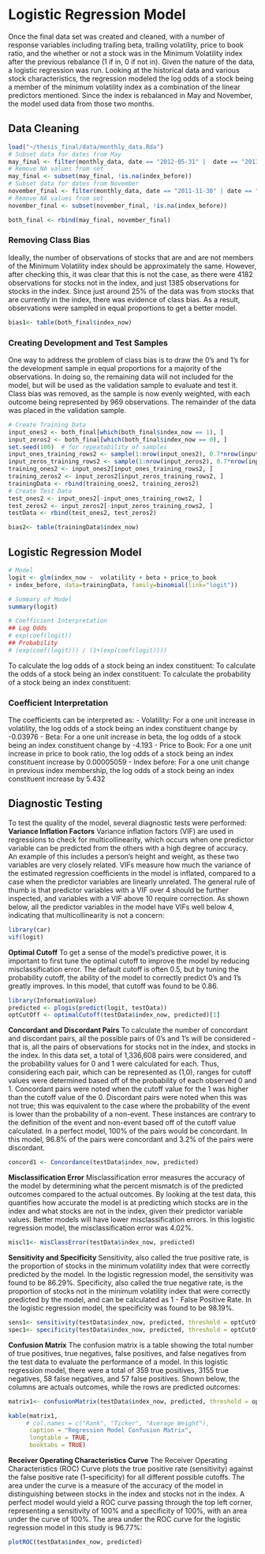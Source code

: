 # Logistic Regression Model 
Once the final data set was created and cleaned, with a number of response variables including trailing beta, trailing volatility, price to book ratio, and the whether or not a stock was in the Minimum Volatility index after the previous rebalance (1 if in, 0 if not in). Given the nature of the data, a logistic regression was run. Looking at the historical data and various stock characteristics, the regression modeled the log odds of a stock being a member of the minimum volatility index as a combination of the linear predictors mentioned. Since the index is rebalanced in May and November, the model used data from those two months.  

## Data Cleaning
```r
load("~/thesis_final/data/monthly_data.Rda")
# Subset data for dates from May
may_final <- filter(monthly_data, date == "2012-05-31" |  date == "2013-05-31"| date == "2014-05-30" | date == "2015-05-29" | date == "2016-05-31")
# Remove NA values from set
may_final <- subset(may_final, !is.na(index_before))
# Subset data for dates from November
november_final <- filter(monthly_data, date == "2011-11-30" | date == "2012-11-30"| date == "2013-11-29"| date == "2014-11-28" | date == "2015-11-30" | date == "2016-11-30")
# Remove NA values from set
november_final <- subset(november_final, !is.na(index_before))

both_final <- rbind(may_final, november_final)
```
### Removing Class Bias
Ideally, the number of observations of stocks that are and are not members of the Minimum Volatility index should be approximately the same. However, after checking this, it was clear that this is not the case, as there were 4182 observations for stocks not in the index, and just 1385 observations for stocks in the index. Since just around 25% of the data was from stocks that are currently in the index, there was evidence of class bias. As a result, observations were sampled in equal proportions to get a better model.
```r
bias1<- table(both_final$index_now)
```
### Creating Development and Test Samples
One way to address the problem of class bias is to draw the 0’s and 1’s for the development sample in equal proportions for a majority of the observations. In doing so, the remaining data will not included for the model, but will be used as the validation sample to evaluate and test it. Class bias was removed, as the sample is now evenly weighted, with each outcome being represented by 969 observations. The remainder of the data was placed in the validation sample. 

```r
# Create Training Data
input_ones2 <- both_final[which(both_final$index_now == 1), ] 
input_zeros2 <- both_final[which(both_final$index_now == 0), ]
set.seed(100)  # for repeatability of samples
input_ones_training_rows2 <- sample(1:nrow(input_ones2), 0.7*nrow(input_ones2)) 
input_zeros_training_rows2 <- sample(1:nrow(input_zeros2), 0.7*nrow(input_ones2))  
training_ones2 <- input_ones2[input_ones_training_rows2, ]  
training_zeros2 <- input_zeros2[input_zeros_training_rows2, ]
trainingData <- rbind(training_ones2, training_zeros2)   
# Create Test Data
test_ones2 <- input_ones2[-input_ones_training_rows2, ]
test_zeros2 <- input_zeros2[-input_zeros_training_rows2, ]
testData <- rbind(test_ones2, test_zeros2) 
```

```r
bias2<- table(trainingData$index_now)
```

## Logistic Regression Model 
```r
# Model
logit <- glm(index_now ~  volatility + beta + price_to_book 
+ index_before, data=trainingData, family=binomial(link="logit"))

# Summary of Model
summary(logit)
```

```r
# Coefficient Interpretation
## Log Odds
# exp(coef(logit))
## Probability 
# (exp(coef(logit))) / (1+(exp(coef(logit))))
``` 

To calculate the log odds of a stock being an index constituent:
\begin{figure}
$$ logit(p) = log(odds) = 1.858 - 0.03976 \times Volatlity - 4.193 \times Beta + 0.00005059 \times \frac{Price}{Book} + 5.432 \times Index $$
\caption{Log Odds Equation}
\end{figure}

\hfill\break
To calculate the odds of a stock being an index constituent:
\begin{figure}
$$ odds = e ^ {1.858 - 0.03976 \times Volatlity - 4.193 \times Beta + 0.00005059 \times \frac{Price}{Book} + 5.432 \times Index} $$
\caption{Odds Equation}
\end{figure}

\hfill\break
\hfill\break
\hfill\break
To calculate the probability of a stock being an index constituent:
\begin{figure}
$$ p = \frac {odds}{1 + odds} = \frac{e ^ {1.858 - 0.03976 \times Volatlity - 4.193 \times Beta + 0.00005059 \times \frac{Price}{Book} + 5.432 \times Index}} {1 + e ^ {1.858 - 0.03976 \times Volatlity - 4.193 \times Beta + 0.00005059 \times \frac{Price}{Book} + 5.432 \times Index}} $$
\caption{Probability Equation}
\end{figure}


### Coefficient Interpretation
The coefficients can be interpreted as: 
\hfill\break
- Volatility: For a one unit increase in volatility, the log odds of a stock being an index constituent change by -0.03976
\hfill\break
- Beta: For a one unit increase in beta, the log odds of a stock being an index constituent change by -4.193
\hfill\break
- Price to Book: For a one unit increase in price to book ratio, the log odds of a stock being an index constituent increase by 0.00005059
\hfill\break
- Index before: For a one unit change in previous index membership, the log odds of a stock being an index constituent increase by 5.432
\hfill\break

## Diagnostic Testing 
To test the quality of the model, several diagnostic tests were performed:
\hfill\break
__Variance Inflation Factors__
\hfill\break
Variance inflation factors (VIF) are used in regressions to check for multicollinearity, which occurs when one predictor variable can be predicted from the others with a high degree of accuracy. An example of this includes a person's height and weight, as these two variables are very closely related. VIFs measure how much the variance of the estimated regression coefficients in the model is inflated, compared to a case when the predictor variables are linearly unrelated. The general rule of thumb is that predictor variables with a VIF over 4 should be further inspected, and variables with a VIF above 10 require correction. As shown below, all the predictor variables in the model have VIFs well below 4, indicating that multicollinearity is not a concern:
```r
library(car)
vif(logit)
```
\hfill\break
__Optimal Cutoff__
\hfill\break
To get a sense of the model's predictive power, it is important to first tune the optimal cutoff to improve the model by reducing misclassification error. The default cutoff is often 0.5, but by tuning the probability cutoff, the ability of the model to correctly predict 0's and 1's greatly improves. In this model, that cutoff was found to be 0.86. 
```r
library(InformationValue)
predicted <- plogis(predict(logit, testData)) 
optCutOff <- optimalCutoff(testData$index_now, predicted)[1] 
```
\hfill\break
__Concordant and Discordant Pairs__
\hfill\break
To calculate the number of concordant and discordant pairs, all the possible pairs of 0's and 1's will be considered - that is, all the pairs of observations for stocks not in the index, and stocks in the index. In this data set, a total of 1,336,608 pairs were considered, and the probability values for 0 and 1 were calculated for each. Thus, considering each pair, which can be represented as (1,0), ranges for cutoff values were determined based off of the probability of each observed 0 and 1. Concordant pairs were noted when the cutoff value for the 1 was higher than the cutoff value of the 0. Discordant pairs were noted when this was not true; this was equivalent to the case where the probability of the event is lower than the probability of a non-event. These instances are contrary to the definition of the event and non-event based off of the cutoff value calculated. In a perfect model, 100% of the pairs would be concordant. In this model, 96.8% of the pairs were concordant and 3.2% of the pairs were discordant.
```r
concord1 <- Concordance(testData$index_now, predicted)
```
\hfill\break
__Misclassification Error__
\hfill\break
Misclassification error measures the accuracy of the model by determining what the percent mismatch is of the predicted outcomes compared to the actual outcomes. By looking at the test data, this quantifies how accurate the model is at predicting which stocks are in the index and what stocks are not in the index, given their predictor variable values. Better models will have lower misclassification errors. In this logistic regression model, the misclassification error was 4.02%. 
```r
miscl1<- misClassError(testData$index_now, predicted)
```
\hfill\break
__Sensitivity and Specificity__
\hfill\break
Sensitivity, also called the true positive rate, is the proportion of stocks in the minimum volatility index that were correctly predicted by the model. In the logistic regression model, the sensitivity was found to be 86.29%. Specificity, also called the true negative rate, is the proportion of stocks not in the minimum volatility index that were correctly predicted by the model, and can be calculated as 1 - False Positive Rate. In the logistic regression model, the specificity was found to be 98.19%.
```r
sens1<- sensitivity(testData$index_now, predicted, threshold = optCutOff)
spec1<- specificity(testData$index_now, predicted, threshold = optCutOff)
```
\hfill\break
__Confusion Matrix__
\hfill\break
The confusion matrix is a table showing the total number of true positives, true negatives, false positives, and false negatives from the test data to evaluate the performance of a model. In this logistic regression model, there were a total of 359 true positives, 3155 true negatives, 58 false negatives, and 57 false positives. Shown below, the columns are actuals outcomes, while the rows are predicted outcomes: 
```r
matrix1<- confusionMatrix(testData$index_now, predicted, threshold = optCutOff)

kable(matrix1, 
     # col.names = c("Rank", "Ticker", "Average Weight"),
      caption = "Regression Model Confusion Matrix",
      longtable = TRUE,
      booktabs = TRUE)
```
\hfill\break
__Receiver Operating Characteristics Curve__
\hfill\break
The Receiver Operating Characteristics (ROC) Curve plots the true positive rate (sensitivity) against the false positive rate (1-specificity) for all different possible cutoffs. The area under the curve is a measure of the accuracy of the model in distinguishing between stocks in the index and stocks not in the index. A perfect model would yield a ROC curve passing through the top left corner, representing a sensitivity of 100% and a specificity of 100%, with an area under the curve of 100%. The area under the ROC curve for the logistic regression model in this study is 96.77%:
\hfill\break
```r
plotROC(testData$index_now, predicted)
```
\hfill\break

